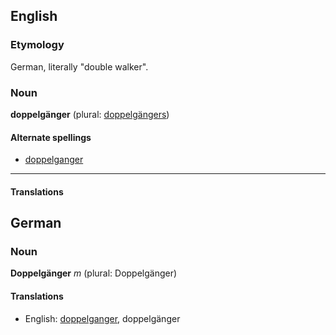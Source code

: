 ==English==
===Etymology===
German, literally "double walker".

===Noun===
'''doppelgänger''' (plural: [[doppelgängers]])

====Alternate spellings====
*[[doppelganger]]

----

====Translations====
==German==
===Noun===
'''Doppelgänger''' ''m'' (plural: Doppelgänger)

====Translations====
*English: [[doppelganger]], doppelgänger